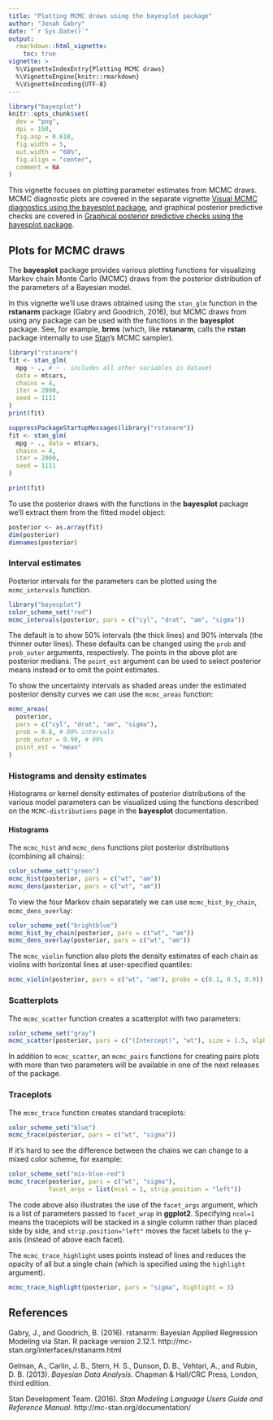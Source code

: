 ```yaml
---
title: "Plotting MCMC draws using the bayesplot package"
author: "Jonah Gabry"
date: "`r Sys.Date()`"
output: 
  rmarkdown::html_vignette:
    toc: true
vignette: >
  %\VignetteIndexEntry{Plotting MCMC draws}
  %\VignetteEngine{knitr::rmarkdown}
  %\VignetteEncoding{UTF-8}
---
```


```r
library("bayesplot")
knitr::opts_chunk$set(
  dev = "png",
  dpi = 150,
  fig.asp = 0.618,
  fig.width = 5,
  out.width = "60%",
  fig.align = "center",
  comment = NA
)
```

This vignette focuses on plotting parameter estimates from MCMC draws. MCMC 
diagnostic plots are covered in the separate vignette
[Visual MCMC diagnostics using the bayesplot package](MCMC-diagnostics.html), 
and graphical posterior predictive checks are covered in 
[Graphical posterior predictive checks using the bayesplot package](PPC.html).

## Plots for MCMC draws

The **bayesplot** package provides various plotting functions for visualizing 
Markov chain Monte Carlo (MCMC) draws from the posterior distribution of the 
parameters of a Bayesian model.

In this vignette we'll use draws obtained using the `stan_glm` function in the 
**rstanarm** package (Gabry and Goodrich, 2016), but MCMC draws from using 
any package can be used with the functions in the **bayesplot** package. See,
for example, **brms** (which, like **rstanarm**, calls the **rstan** package
internally to use [Stan](http://mc-stan.org/)'s MCMC sampler).

```r
library("rstanarm")
fit <- stan_glm(
  mpg ~ ., # ~ . includes all other variables in dataset
  data = mtcars, 
  chains = 4, 
  iter = 2000,
  seed = 1111
)
print(fit)
```

```r
suppressPackageStartupMessages(library("rstanarm"))
fit <- stan_glm(
  mpg ~ ., data = mtcars, 
  chains = 4, 
  iter = 2000,
  seed = 1111
)
```

```r
print(fit)
```

To use the posterior draws with the functions in the **bayesplot** package
we'll extract them from the fitted model object: 

```r
posterior <- as.array(fit)
dim(posterior)
dimnames(posterior)
```

### Interval estimates

Posterior intervals for the parameters can be plotted using the `mcmc_intervals`
function.

```r
library("bayesplot")
color_scheme_set("red")
mcmc_intervals(posterior, pars = c("cyl", "drat", "am", "sigma"))
```

The default is to show 50% intervals (the thick lines) and 90% intervals 
(the thinner outer lines). These defaults can be changed using the `prob`
and `prob_outer` arguments, respectively. The points in the above plot 
are posterior medians. The `point_est` argument can be used to select posterior
means instead or to omit the point estimates.

To show the uncertainty intervals as shaded areas under the estimated posterior
density curves we can use the `mcmc_areas` function:

```r
mcmc_areas(
  posterior, 
  pars = c("cyl", "drat", "am", "sigma"),
  prob = 0.8, # 80% intervals
  prob_outer = 0.99, # 99%
  point_est = "mean"
)
```


### Histograms and density estimates

Histograms or kernel density estimates of posterior distributions of the various
model parameters can be visualized using the functions described on the 
`MCMC-distributions` page in the **bayesplot** documentation.

#### Histograms

The `mcmc_hist` and `mcmc_dens` functions plot posterior distributions (combining all chains):

```r
color_scheme_set("green")
mcmc_hist(posterior, pars = c("wt", "am"))
mcmc_dens(posterior, pars = c("wt", "am"))
```

To view the four Markov chain separately we can use  `mcmc_hist_by_chain`, `mcmc_dens_overlay`:

```r
color_scheme_set("brightblue")
mcmc_hist_by_chain(posterior, pars = c("wt", "am"))
mcmc_dens_overlay(posterior, pars = c("wt", "am"))
```

The `mcmc_violin` function also plots the density estimates of 
each chain as violins with horizontal lines at user-specified quantiles:

```r
mcmc_violin(posterior, pars = c("wt", "am"), probs = c(0.1, 0.5, 0.9))
```

### Scatterplots

The `mcmc_scatter` function creates a scatterplot with two parameters:

```r
color_scheme_set("gray")
mcmc_scatter(posterior, pars = c("(Intercept)", "wt"), size = 1.5, alpha = 0.5)
```

In addition to `mcmc_scatter`, an `mcmc_pairs` functions for creating pairs
plots with more than two parameters will be available in one of the next
releases of the package.

### Traceplots 

The `mcmc_trace` function creates standard traceplots:

```r
color_scheme_set("blue")
mcmc_trace(posterior, pars = c("wt", "sigma"))
```

If it's hard to see the difference between the chains we can 
change to a mixed color scheme, for example:

```r
color_scheme_set("mix-blue-red")
mcmc_trace(posterior, pars = c("wt", "sigma"), 
           facet_args = list(ncol = 1, strip.position = "left"))
```
The code above also illustrates the use of the `facet_args` argument, which is a
list of parameters passed to `facet_wrap` in __ggplot2__. Specifying `ncol=1`
means the traceplots will be stacked in a single column rather than placed side
by side, and `strip.position="left"` moves the facet labels to the y-axis
(instead of above each facet).

The `mcmc_trace_highlight` uses points instead of lines and reduces the opacity
of all but a single chain (which is specified using the `highlight` argument).

```r
mcmc_trace_highlight(posterior, pars = "sigma", highlight = 3)
```

## References

Gabry, J., and Goodrich, B. (2016). rstanarm: Bayesian Applied Regression 
Modeling via Stan. R package version 2.12.1. 
http://mc-stan.org/interfaces/rstanarm.html

Gelman, A., Carlin, J. B., Stern, H. S., Dunson, D. B., Vehtari, A., and
Rubin, D. B. (2013). *Bayesian Data Analysis*. Chapman & Hall/CRC Press, London,
third edition.

Stan Development Team. (2016). *Stan Modeling Language Users
Guide and Reference Manual*. http://mc-stan.org/documentation/
